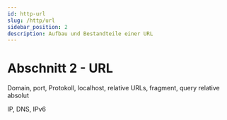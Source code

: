 ```yaml
---
id: http-url
slug: /http/url
sidebar_position: 2
description: Aufbau und Bestandteile einer URL
---
```


# Abschnitt 2 - URL

Domain, port, Protokoll, localhost, relative URLs, fragment, query
relative absolut

IP, DNS, IPv6